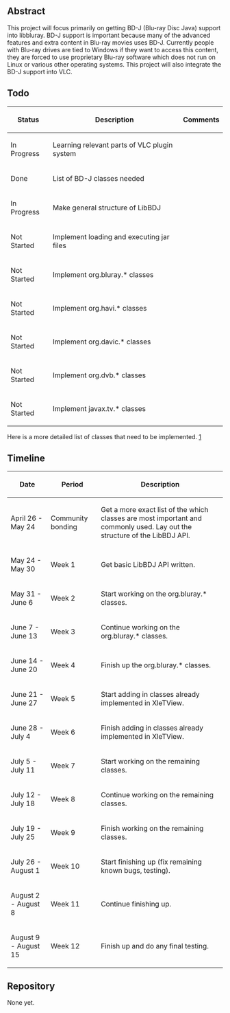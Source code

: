 {{SoCProject|year=2010|student=[[User:Will07c5|William Hahne]]|mentor=[[User:Jpsaman|Jean-Paul Saman]] }}

== Abstract ==
This project will focus primarily on getting BD-J (Blu-ray Disc Java) support into libbluray. BD-J support is important because many of the advanced features and extra content in Blu-ray movies uses BD-J. Currently people with Blu-ray drives are tied to Windows if they want to access this content, they are forced to use proprietary Blu-ray software which does not run on Linux or various other operating systems. This project will also integrate the BD-J support into VLC.

== Todo ==
{| class="wikitable"
! Status !! Description !! Comments
|-
| In Progress || Learning relevant parts of VLC plugin system || 
|-
| Done || List of BD-J classes needed  || 
|-
| In Progress || Make general structure of LibBDJ || 
|-
| Not Started || Implement loading and executing jar files || 
|-
| Not Started || Implement org.bluray.* classes || 
|-
| Not Started || Implement org.havi.* classes || 
|-
| Not Started || Implement org.davic.* classes || 
|-
| Not Started || Implement org.dvb.* classes || 
|-
| Not Started || Implement javax.tv.* classes || 
|}

Here is a more detailed list of classes that need to be implemented. [http://spreadsheets.google.com/pub?key=0AtoY0FArm6whdGF3cjh6TlhObGtIMHdKdENVSDd4NkE&output=html]

== Timeline ==
{| class="wikitable"
! Date !! Period !! Description
|-
| April 26 - May 24 || Community bonding || Get a more exact list of the which classes are most important and commonly used. Lay out the structure of the LibBDJ API.
|-
| May 24 - May 30 || Week 1 || Get basic LibBDJ API written.
|-
| May 31 - June 6 || Week 2 || Start working on the org.bluray.* classes.
|-
| June 7 - June 13 || Week 3 || Continue working on the org.bluray.* classes.
|-
| June 14 - June 20 || Week 4 || Finish up the org.bluray.* classes.
|-
| June 21 - June 27 || Week 5 || Start adding in classes already implemented in XleTView.
|-
| June 28 - July 4 || Week 6 || Finish adding in classes already implemented in XleTView.
|-
| July 5 - July 11 || Week 7 || Start working on the remaining classes.
|-
| July 12 - July 18 || Week 8 || Continue working on the remaining classes.
|-
| July 19 - July 25 || Week 9 || Finish working on the remaining classes.
|-
| July 26 - August 1 || Week 10 || Start finishing up (fix remaining known bugs, testing).
|-
| August 2 - August 8 || Week 11 || Continue finishing up.
|-
| August 9 - August 15 || Week 12 || Finish up and do any final testing.
|}

== Repository ==
None yet.